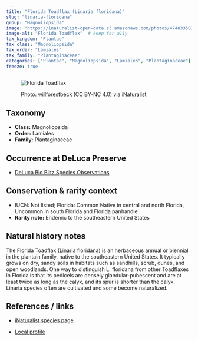 ```yaml
---
title: "Florida Toadflax (Linaria floridana)"
slug: "linaria-floridana"
group: "Magnoliopsida"
image: "https://inaturalist-open-data.s3.amazonaws.com/photos/474833503/large.jpg"        # keep for thumbnails
image-alt: "Florida Toadflax"  # keep for a11y
tax_kingdom: "Plantae"
tax_class: "Magnoliopsida"
tax_order: "Lamiales"
tax_family: "Plantaginaceae"
categories: ["Plantae", "Magnoliopsida", "Lamiales", "Plantaginaceae"]   # these drive the chips + filtering
freeze: true
---
```


<figure class="species-figure">

<img src="https://inaturalist-open-data.s3.amazonaws.com/photos/474833503/large.jpg" alt="Florida Toadflax" class="species-photo"/>

<figcaption class="photo-credit">

Photo: <a href="https://www.inaturalist.org/people/willforestbeck">willforestbeck</a> (CC BY-NC 4.0) via <a href="https://www.inaturalist.org/observations/264403320">iNaturalist</a>

</figcaption>

</figure>

## Taxonomy

-   **Class:** Magnoliopsida
-   **Order:** Lamiales
-   **Family:** Plantaginaceae

## Occurrence at DeLuca Preserve

-   [DeLuca Bio Blitz Species Observations](https://www.inaturalist.org/observations?project_id=191727&taxon_id=1608737&place_id=any&verifiable=any)

## Conservation & rarity context

-   IUCN: Not listed; Florida: Common Native in central and north Florida, Uncommon in south Florida and Florida panhandle
-   **Rarity note:** Endemic to the southeastern United States

## Natural history notes

The Florida Toadflax (Linaria floridana) is an herbaceous annual or biennial in the plantain family, native to the southeastern United States. It typically grows on dry, sandy soils in habitats such as sandhills, scrub, dunes, and open woodlands. One way to distinguish L. floridana from other Toadflaxes in Florida is that its pedicels are densely glandular-pubescent and are at least twice as long as the calyx, and its spur is shorter than the calyx. Linaria species often are cultivated and some become naturalized.

## References / links

-   [iNaturalist species page](https://www.inaturalist.org/taxa/1608737-Linaria-floridana)

-   [Local profile](https://fsus.ncbg.unc.edu/main.php?pg=show-taxon.php&plantname=linaria+floridana)
